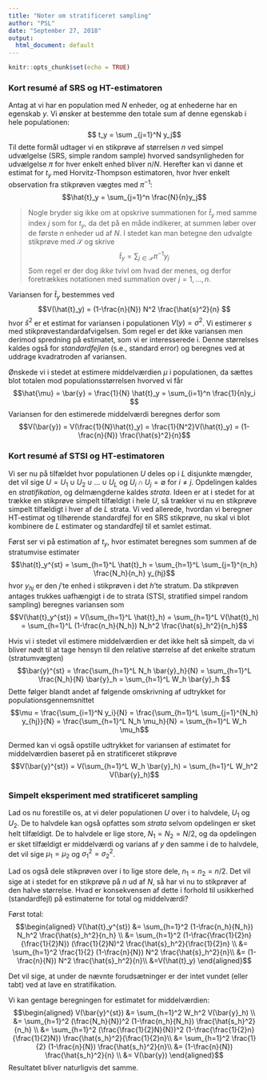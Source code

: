```yaml
---
title: "Noter om stratificeret sampling"
author: "PSL"
date: "September 27, 2018"
output:
  html_document: default
---
```


```r
knitr::opts_chunk$set(echo = TRUE)
```

### Kort resumé af SRS og HT-estimatoren
Antag at vi har en population med $N$ enheder, og at enhederne har en egenskab $y$. Vi ønsker at bestemme den totale sum af denne egenskab i hele populationen:
$$ t_y = \sum _{j=1}^N y_j$$
Til dette formål udtager vi en stikprøve af størrelsen $n$ ved simpel udvælgelse (SRS, simple random sample) hvorved sandsynligheden for udvælgelse $\pi$ for hver enkelt enhed bliver $n/N$. Herefter kan vi danne et estimat for $t_y$ med Horvitz-Thompson estimatoren, hvor hver enkelt observation fra stikprøven vægtes med $\pi^{-1}$:
$$\hat{t}_y = \sum_{j=1}^n \frac{N}{n}y_j$$

> Nogle bryder sig ikke om at opskrive summationen for $\hat{t}_y$ med samme index $j$ som for $t_y$, da det på en måde indikerer, at summen løber over de første $n$ enheder ud af $N$. I stedet kan man betegne den udvalgte stikprøve med $\mathcal{S}$ og skrive
$$ \hat{t}_y = \sum_{j \in \mathcal{S}} \pi^{-1}y_j$$
Som regel er der dog *ikke* tvivl om hvad der menes, og derfor foretrækkes notationen med summation over $j = 1, \ldots, n$.

Variansen for $\hat{t}_y$ bestemmes ved
$$V(\hat{t}_y) = (1-\frac{n}{N}) N^2 \frac{\hat{s}^2}{n} $$
hvor $\hat{s}^2$ er et estimat for variansen i populationen $V(y) = \sigma^2$. Vi estimerer $s$ med stikprøvestandardafvigelsen. Som regel er det ikke variansen men derimod spredning på estimatet, som vi er interesserede i. Denne størrelses kaldes også for *standardfejlen* (s.e., standard error) og beregnes ved at uddrage kvadratroden af variansen.

Ønskede vi i stedet at estimere middelværdien $\mu$ i populationen, da sættes blot totalen mod populationsstørrelsen hvorved vi får
$$\hat{\mu} = \bar{y} = \frac{1}{N} \hat{t}_y = \sum_{i=1}^n \frac{1}{n}y_i $$
Variansen for den estimerede middelværdi beregnes derfor som
$$V(\bar{y}) = V(\frac{1}{N}\hat{t}_y) = \frac{1}{N^2}V(\hat{t}_y) = (1-\frac{n}{N}) \frac{\hat{s}^2}{n}$$

### Kort resumé af STSI og HT-estimatoren
Vi ser nu på tilfældet hvor populationen $U$ deles op i $L$ disjunkte mængder, det vil sige $U = U_1 \cup U_2 \cup \ldots \cup U_L$ og $U_i \cap U_j = \emptyset$ for $i \ne j$. Opdelingen kaldes en *stratifikation*, og delmængderne kaldes *strata*. Ideen er at i stedet for at trække en stikprøve simpelt tilfældigt i hele $U$, så trækker vi nu en stikprøve simpelt tilfældigt i hver af de $L$ strata. Vi ved allerede, hvordan vi beregner HT-estimat og tilhørende standardfejl for en SRS stikprøve, nu skal vi blot kombinere de $L$ estimater og standardfejl til et samlet estimat.

Først ser vi på estimation af $t_y$, hvor estimatet beregnes som summen af de stratumvise estimater
$$\hat{t}_y^{st} = \sum_{h=1}^L \hat{t}_h = \sum_{h=1}^L \sum_{j=1}^{n_h} \frac{N_h}{n_h} y_{hj}$$
hvor $y_{hj}$ er den $j$'te enhed i stikprøven i det $h$'te stratum. Da stikprøven antages trukkes uafhængigt i de to strata (STSI, stratified simpel random sampling) beregnes variansen som
$$V(\hat{t}_y^{st}) 
= V(\sum_{h=1}^L \hat{t}_h) 
= \sum_{h=1}^L V(\hat{t}_h) 
= \sum_{h=1}^L (1-\frac{n_h}{N_h}) N_h^2 \frac{\hat{s}_h^2}{n_h}$$

Hvis vi i stedet vil estimere middelværdien er det ikke helt så simpelt, da vi bliver nødt til at tage hensyn til den relative størrelse af det enkelte stratum (stratumvægten)
$$\bar{y}^{st}
= \frac{\sum_{h=1}^L N_h \bar{y}_h}{N}
= \sum_{h=1}^L \frac{N_h}{N} \bar{y}_h
= \sum_{h=1}^L W_h \bar{y}_h
$$
Dette følger blandt andet af følgende omskrivning af udtrykket for populationsgennemsnittet
$$\mu = \frac{\sum_{i=1}^N y_i}{N}
= \frac{\sum_{h=1}^L \sum_{j=1}^{N_h} y_{hj}}{N}
= \frac{\sum_{h=1}^L N_h \mu_h}{N}
= \sum_{h=1}^L W_h \mu_h$$

Dermed kan vi også opstille udtrykket for variansen af estimatet for middelværdien baseret på en stratificeret stikprøve
$$V(\bar{y}^{st})
= V(\sum_{h=1}^L W_h \bar{y}_h)
= \sum_{h=1}^L W_h^2 V(\bar{y}_h)$$

### Simpelt eksperiment med stratificeret sampling

Lad os nu forestille os, at vi deler populationen $U$ over i to halvdele, $U_1$ og $U_2$. De to halvdele kan også opfattes som *strata* selvom opdelingen er sket helt tilfældigt. De to halvdele er lige store, $N_1 = N_2 = N/2$, og da opdelingen er sket tilfældigt er middelværdi og varians af $y$ den samme i de to halvdele, det vil sige $\mu_1 = \mu_2$ og $\sigma_1^2 = \sigma_2^2$.  

Lad os også dele stikprøven over i to lige store dele, $n_1 = n_2 = n/2$. Det vil sige at i stedet for en stikprøve på $n$ ud af $N$, så har vi nu to stikprøver af den halve størrelse. Hvad er konsekvensen af dette i forhold til usikkerhed (standardfejl) på estimaterne for total og middelværdi?

Først total:
$$\begin{aligned}
V(\hat{t}_y^{st}) &= \sum_{h=1}^2 (1-\frac{n_h}{N_h}) N_h^2 \frac{\hat{s}_h^2}{n_h} \\
&= \sum_{h=1}^2 (1-\frac{\frac{1}{2}n}{\frac{1}{2}N}) (\frac{1}{2}N)^2 \frac{\hat{s}_h^2}{\frac{1}{2}n} \\
&= \sum_{h=1}^2 \frac{1}{2} (1-\frac{n}{N}) N^2 \frac{\hat{s}_h^2}{n}\\
&= (1-\frac{n}{N}) N^2 \frac{\hat{s}_h^2}{n}\\
&=V(\hat{t}_y)
\end{aligned}$$

Det vil sige, at under de nævnte forudsætninger er der intet vundet (eller tabt) ved at lave en stratifikation.

Vi kan gentage beregningen for estimatet for middelværdien:
$$\begin{aligned}
V(\bar{y}^{st}) &= \sum_{h=1}^2 W_h^2 V(\bar{y}_h) \\
&= \sum_{h=1}^2 (\frac{N_h}{N})^2 (1-\frac{n_h}{N_h}) \frac{\hat{s_h}^2}{n_h} \\
&= \sum_{h=1}^2 (\frac{\frac{1}{2}N}{N})^2 (1-\frac{\frac{1}{2}n}{\frac{1}{2}N}) \frac{\hat{s_h}^2}{\frac{1}{2}n}\\
&= \sum_{h=1}^2 \frac{1}{2} (1-\frac{n}{N}) \frac{\hat{s_h}^2}{n}\\
&= (1-\frac{n}{N}) \frac{\hat{s_h}^2}{n} \\
&= V(\bar{y})
\end{aligned}$$
Resultatet bliver naturligvis det samme.


<!-- ```{r cars} -->
<!-- summary(cars) -->
<!-- ``` -->

<!-- ## Including Plots -->

<!-- You can also embed plots, for example: -->

<!-- ```{r pressure, echo=FALSE} -->
<!-- plot(pressure) -->
<!-- ``` -->

<!-- Note that the `echo = FALSE` parameter was added to the code chunk to prevent printing of the R code that generated the plot. -->
